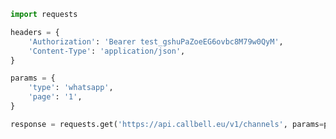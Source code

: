 ```python
import requests

headers = {
    'Authorization': 'Bearer test_gshuPaZoeEG6ovbc8M79w0QyM',
    'Content-Type': 'application/json',
}

params = {
    'type': 'whatsapp',
    'page': '1',
}

response = requests.get('https://api.callbell.eu/v1/channels', params=params, headers=headers)

```